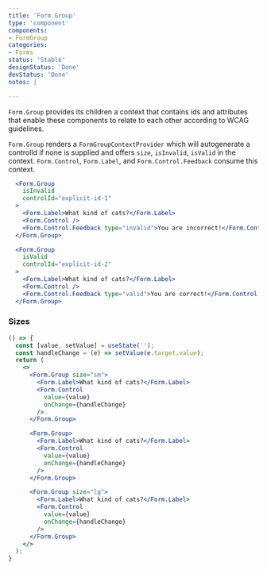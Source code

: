 ```yaml
---
title: 'Form.Group'
type: 'component'
components:
- FormGroup
categories:
- Forms
status: 'Stable'
designStatus: 'Done'
devStatus: 'Done'
notes: |

---
```


`Form.Group` provides its children a context that contains ids and attributes
that enable these components to relate to each other according to WCAG guidelines.

`Form.Group` renders a `FormGroupContextProvider` which will autogenerate a
controlId if none is supplied and offers `size`, `isInvalid`, `isValid` in the
context. `Form.Control`, `Form.Label`, and `Form.Control.Feedback` consume this context.


```jsx live
  <Form.Group
    isInvalid
    controlId="explicit-id-1"
  >
    <Form.Label>What kind of cats?</Form.Label>
    <Form.Control />
    <Form.Control.Feedback type="invalid">You are incorrect!</Form.Control.Feedback>
  </Form.Group>
```

```jsx live
  <Form.Group
    isValid
    controlId="explicit-id-2"
  >
    <Form.Label>What kind of cats?</Form.Label>
    <Form.Control />
    <Form.Control.Feedback type="valid">You are correct!</Form.Control.Feedback>
  </Form.Group>
```

### Sizes

```jsx live
() => {
  const [value, setValue] = useState('');
  const handleChange = (e) => setValue(e.target.value);
  return (
    <>
      <Form.Group size="sm">
        <Form.Label>What kind of cats?</Form.Label>
        <Form.Control
          value={value}
          onChange={handleChange}
        />
      </Form.Group>

      <Form.Group>
        <Form.Label>What kind of cats?</Form.Label>
        <Form.Control
          value={value}
          onChange={handleChange}
        />
      </Form.Group>

      <Form.Group size="lg">
        <Form.Label>What kind of cats?</Form.Label>
        <Form.Control
          value={value}
          onChange={handleChange}
        />
      </Form.Group>
    </>
  );
}
```
